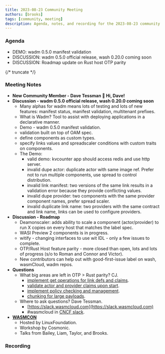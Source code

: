 ```yaml
---
title: 2023-08-23 Community Meeting
authors: [brooks]
tags: [community, meeting]
description: Agenda, notes, and recording for the 2023-08-23 community meeting
---
```



### Agenda

- DEMO: wadm 0.5.0 manifest validation
- DISCUSSION: wadm 0.5.0 official release, wash 0.20.0 coming soon
- DISCUSSION: Roadmap update on Rust host OTP parity

{/* truncate */}

### Meeting Notes

- **New Community Member - Dave Tessman 👋 Hi, Dave!**
- **Discussion - wadm 0.5.0 official release, wash 0.20.0 coming soon**
  - Many alphas for wadm means lots of testing and lots of new features: manifest status, manifest validation, multitenant prefixes.
  - What is Wadm? Tool to assist with deploying applications in a declarative manner.
  - Demo - wadm 0.5.0 manifest validation.
  - validation built on top of OAM spec.
  - define components as custom types.
  - specify links values and spreadscaler conditions with custom traits on components.
  - The Demo:
    - valid demo: kvcounter app should access redis and use http server.
    - invalid dupe actor: duplicate actor with same image ref. Prefer not to run multiple components, use spread to control distribution.
    - invalid link manifest: two versions of the same link results in a validation error because they provide conflicting values.
    - invalid dupe provider: two components with the same provider component names, prefer spread scaler.
    - invalid duplicate link name: two providers with the same contract and link name, links can be used to configure providers.
- **Discussion - Roadmap**
  - Deamonscaler: adds ability to scale a component (actor/provider) to run X copies on every host that matches the label spec.
  - WASI Preview 2 components is in progress.
  - witify - changing interfaces to use wit IDL - only a few issues to complete.
  - OTP/Rust Host feature parity - more closed than open, lots and lots of progress (s/o to Roman and Connor and Victor).
  - New contributors can help out with good-first-issue label on wash, wasmCloud, wadm repos.
- **Questions**
  - What big areas are left in OTP > Rust parity? CJ.
    - [implement get operations for link defs and claims](https://github.com/wasmCloud/wasmCloud/issues/480).
    - [validate actor and provider claims upon start](https://github.com/wasmCloud/wasmCloud/issues/554).
    - [implement policy checking and management](https://github.com/wasmCloud/wasmCloud/issues/480).
    - [chunking for large payloads](https://github.com/wasmCloud/wasmCloud/issues/482).
  - Where to ask questions? Dave Tessman.
    - [https://slack.wasmcloud.com](https://slack.wasmcloud.com)
    - #wasmcloud in [CNCF slack](https://communityinviter.com/apps/cloud-native/cncf).
- [**WASMCON**](https://events.linuxfoundation.org/wasmcon/)
  - Hosted by LinuxFoundation.
  - Workshop by Cosmonic.
  - Talks from Bailey, Liam, Taylor, and Brooks.

### Recording

<ReactPlayer url='https://www.youtube.com/watch?v=Jem3QadAPqE' controls />
